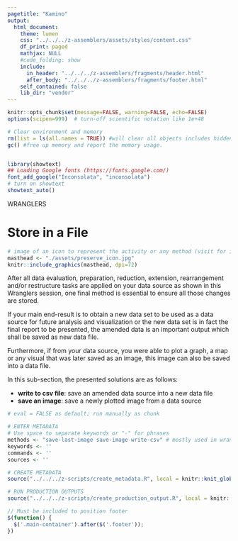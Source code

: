 ```yaml
---
pagetitle: "Kamino"
output: 
  html_document:
    theme: lumen
    css: "../../../z-assemblers/assets/styles/content.css"
    df_print: paged
    mathjax: NULL
    #code_folding: show
    include:
      in_header: "../../../z-assemblers/fragments/header.html"
      after_body: "../../../z-assemblers/fragments/footer.html"
    self_contained: false
    lib_dir: "vendor"
---
```


```r

knitr::opts_chunk$set(message=FALSE, warning=FALSE, echo=FALSE)
options(scipen=999)  # turn-off scientific notation like 1e+48

# Clear environment and memory
rm(list = ls(all.names = TRUE)) #will clear all objects includes hidden objects.
gc() #free up memory and report the memory usage.


library(showtext)
## Loading Google fonts (https://fonts.google.com/)
font_add_google("Inconsolata", "inconsolata")
# turn on showtext
showtext_auto()


```

<div class="activity">
WRANGLERS 
</div>

# Store in a File

```r
# image of an icon to represent the activity or any method (visit for icon https://thenounproject.com/search/?q=attribute&i=4326168)
masthead <- "./assets/preserve_icon.jpg"
knitr::include_graphics(masthead, dpi=72)

```




After all data evaluation, preparation, reduction, extension, rearrangement and/or restructure tasks are applied on your data source as shown in this Wranglers session, one final method is essential to ensure all those changes are stored. 

If your main end-result is to obtain a new data set to be used as a data source for future analysis and visualization or the new data set is in fact the final report to be presented, the amended data is an important output which shall be saved as new data file.

Furthermore, if from your data source, you were able to plot a graph, a map or any visual that was later saved as an image, this image can also be saved into a data file. 

In this sub-section, the presented solutions are as follows:

* __write to csv file__: save an amended data source into a new data file
* __save an image__: save a newly plotted image from a data source

```r

# eval = FALSE as default; run manually as chunk

# ENTER METADATA
# Use space to separate keywords or "-" for phrases
methods <- "save-last-image save-image write-csv" # mostly used in wranglers and analytics
keywords <- ''
commands <- ''
sources <- ''

# CREATE METADATA
source("../../../z-scripts/create_metadata.R", local = knitr::knit_global())

# RUN PRODUCTION OUTPUTS
source("../../../z-scripts/create_production_output.R", local = knitr::knit_global())


```


```js

// Must be included to position footer
$(function() {
  $('.main-container').after($('.footer'));
})

```

